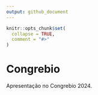 ```yaml
---
output: github_document
---
```


<!-- README.md is generated from README.Rmd. Please edit that file -->

```r
knitr::opts_chunk$set(
  collapse = TRUE,
  comment = "#>"
)
```

# Congrebio

<!-- badges: start -->

<!-- badges: end -->

Apresentação no Congrebio 2024.
